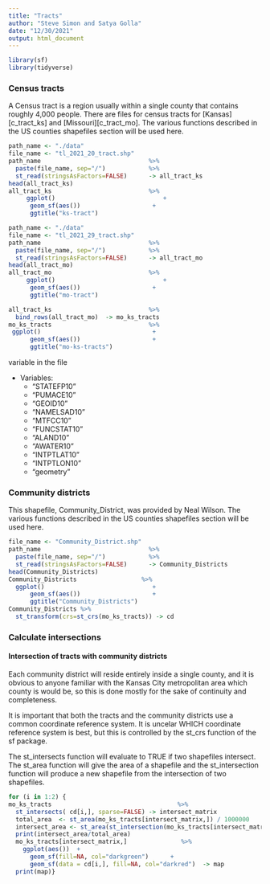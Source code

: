 ```yaml
---
title: "Tracts"
author: "Steve Simon and Satya Golla"
date: "12/30/2021"
output: html_document
---
```


```r
library(sf)
library(tidyverse)
```

### Census tracts

A Census tract is a region usually within a single county that contains roughly 4,000 people. There are files for census tracts for [Kansas][c_tract_ks] and [Missouri][c_tract_mo].  The various functions described in the US counties shapefiles section will be used here.


```r
path_name <- "./data"
file_name <- "tl_2021_20_tract.shp"
path_name                              %>%
  paste(file_name, sep="/")            %>%
  st_read(stringsAsFactors=FALSE)      -> all_tract_ks
head(all_tract_ks)
all_tract_ks                           %>%
     ggplot()                              +
      geom_sf(aes())                    +
      ggtitle("ks-tract")
```


```r
path_name <- "./data"
file_name <- "tl_2021_29_tract.shp"
path_name                              %>%
  paste(file_name, sep="/")            %>%
  st_read(stringsAsFactors=FALSE)      -> all_tract_mo
head(all_tract_mo)
all_tract_mo                           %>%
     ggplot()                              +
      geom_sf(aes())                    +
      ggtitle("mo-tract")
```


```r
all_tract_ks                           %>%
  bind_rows(all_tract_mo)  -> mo_ks_tracts 
mo_ks_tracts                           %>%
 ggplot()                               +
      geom_sf(aes())                    +
      ggtitle("mo-ks-tracts")  
```

variable in the file 

+ Variables:
  +   "STATEFP10"
  +   "PUMACE10"
  +   "GEOID10"
  +   "NAMELSAD10"
  +   "MTFCC10" 
  +   "FUNCSTAT10" 
  +   "ALAND10"
  +   "AWATER10"
  +   "INTPTLAT10"
  +   "INTPTLON10"
  +   "geometry"
  
### Community districts

This shapefile, Community_District, was provided by Neal Wilson. The various functions described in the US counties shapefiles section will be used here.


```r
file_name <- "Community_District.shp"
path_name                              %>%
  paste(file_name, sep="/")            %>%
  st_read(stringsAsFactors=FALSE)      -> Community_Districts
head(Community_Districts) 
Community_Districts                  %>%
  ggplot()                              +
      geom_sf(aes())                    +
      ggtitle("Community_Districts")
Community_Districts %>%
  st_transform(crs=st_crs(mo_ks_tracts)) -> cd
```


### Calculate intersections

#### Intersection of tracts with community districts

Each community district will reside entirely inside a single county, and it is obvious to anyone familiar with the Kansas City metropolitan area which county is would be, so this is done mostly for the sake of continuity and completeness.

It is important that both the tracts and the community districts use a common coordinate reference system. It is uncelar WHICH coordinate reference system is best, but this is controlled by the st_crs function of the sf package.

The st_intersects function will evaluate to TRUE if two shapefiles intersect. The st_area function will give the area of a shapefile and the st_intersection function will produce a new shapefile from the intersection of two shapefiles.


```r
for (i in 1:2) { 
mo_ks_tracts                                   %>%
  st_intersects( cd[i,], sparse=FALSE) -> intersect_matrix
  total_area  <- st_area(mo_ks_tracts[intersect_matrix,]) / 1000000
  intersect_area <- st_area(st_intersection(mo_ks_tracts[intersect_matrix,],cd[i,])) / 1000000 
  print(intersect_area/total_area)
  mo_ks_tracts[intersect_matrix,]               %>%
    ggplot(aes())  +
      geom_sf(fill=NA, col="darkgreen")      +
      geom_sf(data = cd[i,], fill=NA, col="darkred")  -> map
  print(map)}
```





